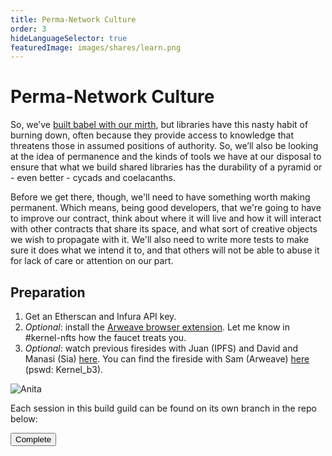 ```yaml
---
title: Perma-Network Culture
order: 3
hideLanguageSelector: true
featuredImage: images/shares/learn.png
---
```


# Perma-Network Culture

So, we’ve [built babel with our mirth](https://www.poetryfoundation.org/poems/54933/ode-), but libraries have this nasty habit of burning down, often because they provide access to knowledge that threatens those in assumed positions of authority. So, we’ll also be looking at the idea of permanence and the kinds of tools we have at our disposal to ensure that what we build shared libraries has the durability of a pyramid or - even better - cycads and coelacanths.

Before we get there, though, we'll need to have something worth making permanent. Which means, being good developers, that we're going to have to improve our contract, think about where it will live and how it will interact with other contracts that share its space, and what sort of creative objects we wish to propagate with it. We'll also need to write more tests to make sure it does what we intend it to, and that others will not be able to abuse it for lack of care or attention on our part.

## Preparation

1. Get an Etherscan and Infura API key.
2. _Optional_: install the [Arweave browser extension](https://faucet.arweave.net/). Let me know in #kernel-nfts how the faucet treats you.
3. _Optional_: watch previous firesides with Juan (IPFS) and David and Manasi (Sia) [here](https://kernel.community/en/learn/module-3/). You can find the fireside with Sam (Arweave) [here](https://zoom.us/rec/share/BlkULebaMZvGciBxQ9W7PcddPi8dcnhYo7bklkJSraS5chLZFUDx0dJJEdiGlAVK.nCfGGu-CxJfgBVtZ) (pswd: Kernel_b3).

<InfoBlock>

<Box>

![Anita](/images/build/impermanence.png)

Each session in this build guild can be found on its own branch in the repo below:

<Aligner center>
<Button to="https://github.com/kernel-community/nfteasy/tree/lesson-2">Complete</Button>
</Aligner>

</Box>

</InfoBlock>
